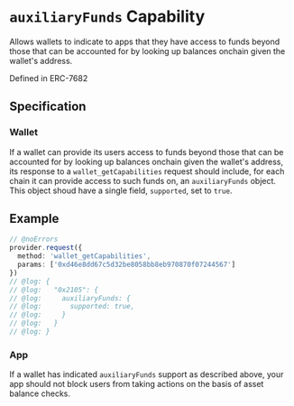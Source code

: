 # `auxiliaryFunds` Capability

Allows wallets to indicate to apps that they have access to funds beyond those that can be accounted for by looking up balances onchain given the wallet's address.

Defined in ERC-7682

## Specification

### Wallet

If a wallet can provide its users access to funds beyond those that can be accounted for by looking up balances onchain given the wallet's address, its response to a `wallet_getCapabilities` request should include, for each chain it can provide access to such funds on, an `auxiliaryFunds` object. This object shoud have a single field, `supported`, set to `true`.

## Example

```ts twoslash
// @noErrors
provider.request({
  method: 'wallet_getCapabilities',
  params: ['0xd46e8dd67c5d32be8058bb8eb970870f07244567']
})
// @log: {
// @log:   "0x2105": {
// @log:     auxiliaryFunds: {
// @log:       supported: true,
// @log:     }
// @log:   }
// @log: }
```

### App

If a wallet has indicated `auxiliaryFunds` support as described above, your app should not block users from taking actions on the basis of asset balance checks.